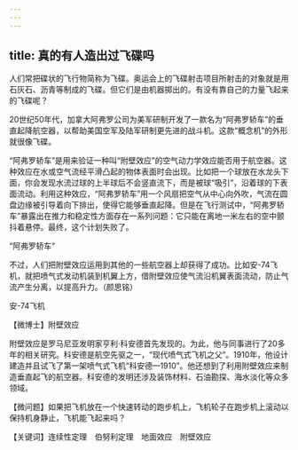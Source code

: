 ```yaml
---
---
---
```

title: 真的有人造出过飞碟吗
---




人们常把碟状的飞行物简称为飞碟。奥运会上的飞碟射击项目所射击的对象就是用石灰石、沥青等制成的飞碟。但它们是由机器掷出的。有没有靠自己的力量飞起来的飞碟呢？

20世纪50年代，加拿大阿弗罗公司为美军研制开发了一款名为“阿弗罗轿车”的垂直起降航空器，以帮助美国空军及陆军研制更先进的战斗机。这款“概念机”的外形就很像飞碟。

“阿弗罗轿车”是用来验证一种叫“附壁效应”的空气动力学效应能否用于航空器。这种效应在水或空气流经平滑凸起的物体表面时会出现。比如把一个球放在水龙头下面，你会发现水流过球的上半球后不会竖直流下，而是被球“吸引”，沿着球的下表面流动。利用这种效应，“阿弗罗轿车”用一个风扇把空气从中心向外吹，气流在圆盘边缘被引导着向下排出，使得它能够垂直起降。但是在飞行测试中，“阿弗罗轿车”暴露出在推力和稳定性方面存在一系列问题：它只能在离地一米左右的空中颤抖着悬停。最终，这个计划失败了。

“阿弗罗轿车”



不过，人们把附壁效应运用到其他的一些航空器上却获得了成功。比如安-74飞机，就把喷气式发动机装到机翼上方，借附壁效应使气流沿机翼表面流动，防止气流产生分离，以提高升力。（颜思铭）

安-74飞机





【微博士】附壁效应

附壁效应是罗马尼亚发明家亨利·科安德首先发现的。为此，他与同事进行了20多年的相关研究。科安德是航空先驱之一，“现代喷气式飞机之父”。1910年，他设计建造并且试飞了第一架喷气式飞机“科安德—1910”。他还想到了利用附壁效应来制造垂直起飞的航空器。科安德的发明还涉及装饰材料、石油勘探、海水淡化等众多领域。

【微问题】如果把飞机放在一个快速转动的跑步机上，飞机轮子在跑步机上滚动以保持机身静止，飞机能飞起来吗？

【关键词】连续性定理　伯努利定理　地面效应　附壁效应